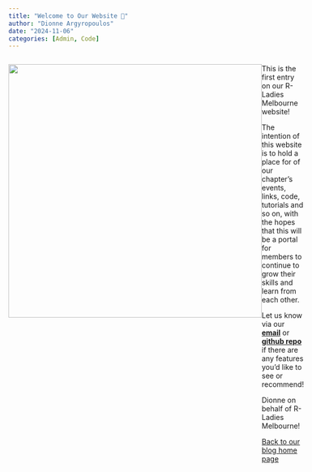 ```yaml
---
title: "Welcome to Our Website 💜"
author: "Dionne Argyropoulos"
date: "2024-11-06"
categories: [Admin, Code]
---
```


::::: {style="display: flex;"}
<div>

![](images/rladiesmelblogo.png){width="500"}

</div>

<div>

This is the first entry on our R-Ladies Melbourne website!

The intention of this website is to hold a place for of our chapter's events, links, code, tutorials and so on, with the hopes that this will be a portal for members to continue to grow their skills and learn from each other.

Let us know via our [**email**](rladiesmelbourne@gmail.com) or [**github repo**](https://github.com/R-LadiesMelbourne) if there are any features you'd like to see or recommend!

Dionne on behalf of R-Ladies Melbourne!

[Back to our blog home page](../blog_index.qmd)

</div>
:::::
